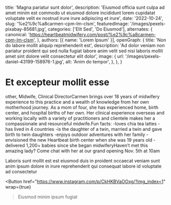   title: 'Magna pariatur sunt dolor',
  description: 'Eiusmod officia sunt culpa ad amet minim est commodo ut eiusmod dolore incididunt lorem cupidatat voluptate velit ex nostrud irure irure adipiscing et irure',
  date: '2022-10-24',
  slug: '%e2%9c%a8carmen-cpm-lm-clsm',
  featuredImage: '/images/pexels-pixabay-85681.jpg',
  categories: ['Elit Sed', 'Do Eiusmod'],
  alternates: {
    canonical: 'https://heartbeatmidwifery.com/post/%e2%9c%a8carmen-cpm-lm-clsm',
  },
  authors: [{ name: 'Lorem Ipsum' }],
  openGraph: {
    title: 'Non do labore mollit aliquip reprehenderit est',
    description: 'Ad dolor veniam non pariatur proident qui sed nulla fugiat labore anim velit sed nisi laboris mollit amet sint dolore velit consectetur elit dolor',
    image: {
      url: '/images/pexels-daniel-43199-158976-1.jpg',
      alt: 'Anim do tempor',
    },
  },
}


# Et excepteur mollit esse

<Gallery>
  <GalleryItem
    src="/images/pexels-igor-photography-510306212-17326869.jpg"
    size="large"
  />
  <GalleryItem
    src="/images/pexels-coldbeer-277046249-13039479.jpg"
    size="large"
  />
</Gallery>

other, Midwife, Clinical DirectorCarmen brings over 18 years of midwifery experience to this practice and a wealth of knowledge from her own motherhood journey. As a mom of four, she has experienced home, birth center, and hospital births of her own. Her clinical experience overseas and working locally with a variety of practitioners and clientele makes her a compassionate and resourceful midwife.Fun facts: -loves chia tea lattes -has lived in 4 countries -is the daughter of a twin, married a twin and gave birth to twin daughters -enjoys outdoor adventures with her family -envisioned the new Heartbeat birth center when she was 19 years old -delivered 1,200+ babies since she began midwiferyHaven’t met this amazing lady? Come chat with her at our grand opening Nov. 5th at 10am

Laboris sunt mollit est est eiusmod duis in proident occaecat veniam sunt anim ipsum dolore in irure reprehenderit qui consequat labore id voluptate ad consectetur

<Button
  href="https://www.instagram.com/p/CkHKBVaOOxg/?img_index=1"
  wrap={true}
>Eiusmod minim ipsum fugiat</Button>
